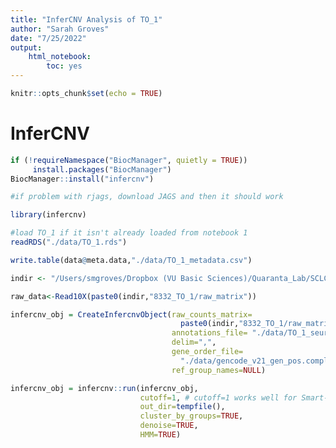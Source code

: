 ```yaml
---
title: "InferCNV Analysis of TO_1"
author: "Sarah Groves"
date: "7/25/2022"
output: 
    html_notebook:
        toc: yes
---
```


```r
knitr::opts_chunk$set(echo = TRUE)
```

# InferCNV

```r
if (!requireNamespace("BiocManager", quietly = TRUE))
     install.packages("BiocManager")
BiocManager::install("infercnv")

#if problem with rjags, download JAGS and then it should work
```

```r
library(infercnv)

#load TO_1 if it isn't already loaded from notebook 1
readRDS("./data/TO_1.rds")

write.table(data@meta.data,"./data/TO_1_metadata.csv")

indir <- "/Users/smgroves/Dropbox (VU Basic Sciences)/Quaranta_Lab/SCLC_data/scRNAseq/2022_pipseq_organoids/20220714_Quaranta_8332_pipseq/"

raw_data<-Read10X(paste0(indir,"8332_TO_1/raw_matrix"))

infercnv_obj = CreateInfercnvObject(raw_counts_matrix=    
                                      paste0(indir,"8332_TO_1/raw_matrix/matrix.mtx"),
                                    annotations_file= "./data/TO_1_seurat_clusters.csv",
                                    delim=",",
                                    gene_order_file=
                                      "./data/gencode_v21_gen_pos.complete.txt",
                                    ref_group_names=NULL) 

infercnv_obj = infercnv::run(infercnv_obj,
                             cutoff=1, # cutoff=1 works well for Smart-seq2, and cutoff=0.1 works well for 10x Genomics
                             out_dir=tempfile(), 
                             cluster_by_groups=TRUE, 
                             denoise=TRUE,
                             HMM=TRUE)
```


